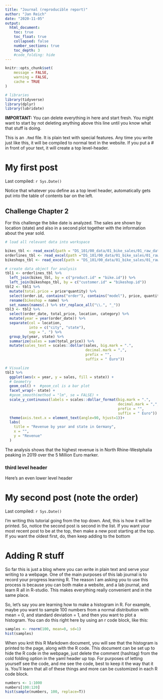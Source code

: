 ```yaml
---
title: "Journal (reproducible report)"
author: "Jan Reich"
date: "2020-11-05"
output:
  html_document:
    toc: true
    toc_float: true
    collapsed: false
    number_sections: true
    toc_depth: 3
    #code_folding: hide
---
```


```r
knitr::opts_chunk$set(
	message = FALSE,
	warning = FALSE,
	cache = TRUE
)

# libraries
library(tidyverse)
library(dplyr)
library(lubridate)
```

**IMPORTANT:** You can delete everything in here and start fresh. You might want to start by not deleting anything above this line until you know what that stuff is doing.

This is an `.Rmd` file. It is plain text with special features. Any time you write just like this, it will be compiled to normal text in the website. If you put a \# in front of your text, it will create a top level-header.

# My first post

Last compiled: `r Sys.Date()`

Notice that whatever you define as a top level header, automatically gets put into the table of contents bar on the left. 

## Challenge Chapter 2

For this challenge the bike date is analyzed. The sales are shown by location (state) and also in a second plot together with the information about the year sold.

```r
# load all relevant data into workspace

bikes_tbl <- read_excel(path = "DS_101/00_data/01_bike_sales/01_raw_data/bikes.xlsx")
orderlines_tbl <- read_excel(path ="DS_101/00_data/01_bike_sales/01_raw_data/orderlines.xlsx")
bikeshops_tbl <- read_excel(path = "DS_101/00_data/01_bike_sales/01_raw_data/bikeshops.xlsx")

# create data object for analysis
tbl1 <- orderlines_tbl %>% 
  left_join(bikes_tbl, by = c("product.id" = "bike.id")) %>%
  left_join(bikeshops_tbl, by = c("customer.id" = "bikeshop.id"))
tbl2 <- tbl1 %>%
  mutate(total.price = price*quantity) %>%
  select(order.id, contains("order"), contains("model"), price, quantity, total.price, everything()) %>%
  rename(bikeshop = name) %>%
  set_names(names(.) %>% str_replace_all("\\.", "_"))
tbl3 <- tbl2 %>%
  select(order_date, total_price, location, category) %>%
  mutate(year = year(order_date)) %>%
  separate(col = location,
           into = c("city", "state"),
           sep = ", ") %>%
  group_by(year, state) %>%
  summarize(sales = sum(total_price)) %>%
  mutate(sales_text = scales::dollar(sales, big.mark = ".",
                                     decimal.mark = ",",
                                     prefix = "",
                                     suffix = " Euro"))

```
```r
# Visualize
tbl3 %>%
  ggplot(aes(x = year, y = sales, fill = state)) +
  # Geometry
  geom_col() +  #geom_col is a bar plot
  facet_wrap(~ state) +
  #geom_smooth(method = "lm", se = FALSE) +
  scale_y_continuous(labels = scales::dollar_format(big.mark = ".",
                                                    decimal.mark = ",",
                                                    prefix = "",
                                                    suffix = " Euro")) +
  theme(axis.text.x = element_text(angle=90, hjust=1))+
  labs(
    title = "Revenue by year and state in Germany",
    x = "",
    y = "Revenue"
  )

```
The analysis shows that the highest revenue is in North Rhine-Westphalia peaking in 2019 over the 5 Million Euro marker.

### third level header

Here's an even lower level header

# My second post (note the order)

Last compiled: `r Sys.Date()`

I'm writing this tutorial going from the top down. And, this is how it will be printed. So, notice the second post is second in the list. If you want your most recent post to be at the top, then make a new post starting at the top. If you want the oldest first, do, then keep adding to the bottom

# Adding R stuff

So far this is just a blog where you can write in plain text and serve your writing to a webpage. One of the main purposes of this lab journal is to record your progress learning R. The reason I am asking you to use this process is because you can both make a website, and a lab journal, and learn R all in R-studio. This makes everything really convenient and in the same place. 

So, let's say you are learning how to make a histogram in R. For example, maybe you want to sample 100 numbers from a normal distribution with mean = 0, and standard deviation = 1, and then you want to plot a histogram. You can do this right here by using an r code block, like this:

```r
samples <- rnorm(100, mean=0, sd=1)
hist(samples)
```

When you knit this R Markdown document, you will see that the histogram is printed to the page, along with the R code. This document can be set up to hide the R code in the webpage, just delete the comment (hashtag) from the cold folding option in the yaml header up top. For purposes of letting yourself see the code, and me see the code, best to keep it the way that it is. You'll learn that all of these things and more can be customized in each R code block.

```r
numbers <- 1:1000
numbers[100:120]
hist(sample(numbers, 100, replace=T))
```